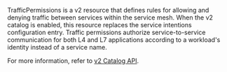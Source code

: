 TrafficPermissions is a v2 resource that defines rules for allowing and denying traffic between services within the service mesh. When the v2 catalog is enabled, this resource replaces the service intentions configuration entry. Traffic permissions authorize service-to-service communication for both L4 and L7 applications according to a workload's identity instead of a service name. 

For more information, refer to [v2 Catalog API](/consul/docs/architecture/catalog/v2).